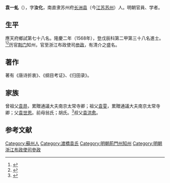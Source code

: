 {{明清人物信息框
| 姓名 = 袁一虬
| 原名 =
| 圖片名稱 = 袁一虬.jpg
| 圖片大小 =
| 圖片說明 = 
| 最高職務 = 浙江布政使司參政
| 國家 = 大明 
| 爵位 =
| 籍貫 = 直隸蘇州府長洲縣
| 族裔 = 
| 字號 = 字汝化
| 諡號 =
| 出生日期 = 約嘉靖二十四年（1545年）
| 出生地點 = <!---直隸蘇州府長洲縣--->
| 逝世日期 = 天啟六年（1626年）
| 逝世地點 =
| 墓葬 =
| 配偶 = 
| 親屬 = 
| 出身 =
* 隆慶二年戊辰科進士出身
| 經歷 =
| 著作 =  
}}
'''袁一虬'''（{{bd|约1545年||1626年||Y}}），字'''汝化'''，南直隶苏州府[[长洲县|长洲县]]（今[[江苏|江苏]][[苏州|苏州]]）人。明朝官員、学者。

== 生平 ==
應天府鄉試第七十八名。隆慶二年（1568年），登戊辰科第二甲第三十八名進士。<ref>{{Cite book|title=《皇明贡举考》卷五|last=（明）[[张朝瑞|张朝瑞]]|first=|publisher=《续修四库全书》史部第828册|year=|isbn=|location=|pages=}}</ref><ref>{{Cite book|title=贡举志五种 上|last=鲁小俊，江俊伟著|first=|publisher=武汉：武汉大学出版社|year=2009|isbn=978-7-307-07043-1|location=|pages=}}</ref>历官[[荆门|荆门]]知州，官至浙江布政使司[[参政|参政]]，有清介之盛名。

==著作==
著有《唐诗折衷》、《纲目考证》、《归田录》。

==家族==
曾祖父[[袁昻|袁昻]]，累贈通議大夫南京太常寺卿；祖父[[袁雯|袁雯]]，累贈通議大夫南京太常寺卿；父[[袁世恩|袁世恩]]。前母翁氏；胡氏。<ref>{{Cite book|title=天一阁藏明代科举录选刊 登科录 点校本|last=龚延明主编|first=|publisher=宁波出版社|year=2016|isbn=978-7-5526-2320-8|location=宁波|pages=|quote=《天一閣藏明代科舉錄選刊.登科錄》之《隆慶二年戊辰科登科錄》}}</ref>叔父[[袁洪愈|袁洪愈]]。

==参考文献==
{{reflist}}

{{隆慶二年戊辰科殿試金榜}}

{{Authority control}}
{{DEFAULTSORT:Yuan袁}}
[[Category:蘇州人|Category:蘇州人]]
[[Category:渡橋袁氏|Category:渡橋袁氏]]
[[Category:明朝荊門州知州|Category:明朝荊門州知州]]
[[Category:明朝浙江布政使司參政|Category:明朝浙江布政使司參政]]